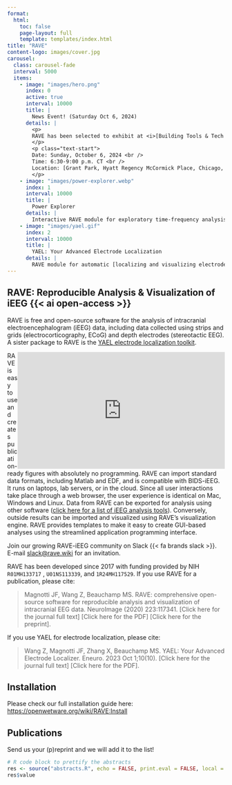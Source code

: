 ```yaml
---
format: 
  html:
    toc: false
    page-layout: full
    template: templates/index.html
title: "RAVE"
content-logo: images/cover.jpg
carousel:
  class: carousel-fade
  interval: 5000
  items:
    - image: "images/hero.png"
      index: 0
      active: true
      interval: 10000
      title: |
        News Event! (Saturday Oct 6, 2024)
      details: |
        <p>
        RAVE has been selected to exhibit at <i>[Building Tools & Tech for an Innovative Future: A BRAIN Initiative Alliance Social](https://www.braininitiative.org/events/sfn-social/){target="_blank"}</i> during the Society for Neuroscience (2024)
        </p>
        <p class="text-start">
        Date: Sunday, October 6, 2024 <br />
        Time: 6:30-9:00 p.m. CT <br />
        Location: [Grant Park, Hyatt Regency McCormick Place, Chicago, IL](https://maps.app.goo.gl/5mbTWCFopC31YSWU7){target="_blank"}
        </p>
    - image: "images/power-explorer.webp"
      index: 1
      interval: 10000
      title: |
        Power Explorer
      details: |
        Interactive RAVE module for exploratory time-frequency analysis and visualization
    - image: "images/yael.gif"
      index: 2
      interval: 10000
      title: |
        YAEL: Your Advanced Electrode Localization
      details: |
        RAVE module for automatic [localizing and visualizing electrodes in 3D brain](https://yael.wiki){target="_blank"}
---
```


## RAVE: Reproducible Analysis & Visualization of iEEG {{< ai open-access >}}

RAVE is free and open-source software for the analysis of intracranial electroencephalogram (iEEG) data, including data collected using strips and grids (electrocorticography, ECoG) and depth electrodes (stereotactic EEG). A sister package to RAVE is the [YAEL electrode localization toolkit](https://yael.wiki).

[<iframe width="480" height="270" src="https://www.youtube.com/embed/s6EnlqF-Q8E"
    title="RAVE Highlights" frameborder="0" 
    allow="accelerometer; autoplay; clipboard-write; encrypted-media; gyroscope; picture-in-picture; web-share"
    referrerpolicy="strict-origin-when-cross-origin" 
    allowfullscreen> </iframe>]{#rave-intro-video style="width: 480px; display: block; float: right;"} RAVE is easy to use and creates publication-ready figures with absolutely no programming. RAVE can import standard data formats, including Matlab and EDF, and is compatible with BIDS-iEEG. It runs on laptops, lab servers, or in the cloud. Since all user interactions take place through a web browser, the user experience is identical on Mac, Windows and Linux. Data from RAVE can be exported for analysis using other software ([click here for a list of iEEG analysis tools](https://openwetware.org/wiki/RAVE:SoftwareToolsTable)). Conversely, outside results can be imported and visualized using RAVE's visualization engine. RAVE provides templates to make it easy to create GUI-based analyses using the streamlined application programming interface.

Join our growing RAVE-iEEG community on Slack {{< fa brands slack >}}. E-mail [slack\@rave.wiki](mailto:slack@rave.wiki) for an invitation.

RAVE has been developed since 2017 with funding provided by NIH `R01MH133717` , `U01NS113339`, and `1R24MH117529`. If you use RAVE for a publication, please cite:

> Magnotti JF, Wang Z, Beauchamp MS. RAVE: comprehensive open-source software for reproducible analysis and visualization of intracranial EEG data. NeuroImage (2020) 223:117341. \[Click here for the journal full text\] \[Click here for the PDF\] \[Click here for the preprint\].

If you use YAEL for electrode localization, please cite:

> Wang Z, Magnotti JF, Zhang X, Beauchamp MS. YAEL: Your Advanced Electrode Localizer. Eneuro. 2023 Oct 1;10(10). \[Click here for the journal full text\] \[Click here for the PDF\].

## Installation

Please check our full installation guide here: <https://openwetware.org/wiki/RAVE:Install>

## Publications

Send us your (p)reprint and we will add it to the list!

```r
# R code block to prettify the abstracts
res <- source("abstracts.R", echo = FALSE, print.eval = FALSE, local = TRUE)
res$value
```
